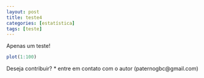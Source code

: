 ```yaml
---
layout: post
title: teste4
categories: [estatística]
tags: [teste]
---
```


Apenas um teste!
```r
plot(1:100)
```


Deseja contribuir? 
 * entre em contato com o autor (paternogbc@gmail.com)
